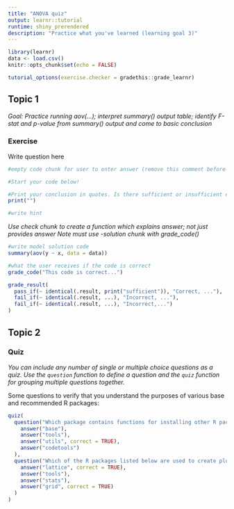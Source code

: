 ```yaml
---
title: "ANOVA quiz"
output: learnr::tutorial
runtime: shiny_prerendered
description: "Practice what you've learned (learning goal 3)"
---
```


```r
library(learnr)
data <- load.csv()
knitr::opts_chunk$set(echo = FALSE)

tutorial_options(exercise.checker = gradethis::grade_learnr)
```


## Topic 1
*Goal: Practice running aov(...); interpret summary() output table; identify F-stat and p-value from summary() output and come to basic conclusion*

### Exercise

Write question here
```r
#empty code chunk for user to enter answer (remove this comment before deploy)

#Start your code below!

#Print your conclusion in quotes. Is there sufficient or insufficient evidence to conclude...
print("")

```

```r
#write hint
```

*Use check chunk to create a function which explains answer; not just provides answer*
*Note must use -solution chunk with grade_code()*
```r
#write model solution code
summary(aov(y ~ x, data = data))
```
```r
#what the user receives if the code is correct
grade_code("This code is correct...")

grade_result(
  pass_if(~ identical(.result, print("sufficient")), "Correct, ..."),
  fail_if(~ identical(.result, ...), "Incorrect, ..."),
  fail_if(~ identical(.result, ...), "Incorrect,...")
)

```

## Topic 2

### Quiz

*You can include any number of single or multiple choice questions as a quiz. Use the `question` function to define a question and the `quiz` function for grouping multiple questions together.*

Some questions to verify that you understand the purposes of various base and recommended R packages:

```r
quiz(
  question("Which package contains functions for installing other R packages?",
    answer("base"),
    answer("tools"),
    answer("utils", correct = TRUE),
    answer("codetools")
  ),
  question("Which of the R packages listed below are used to create plots?",
    answer("lattice", correct = TRUE),
    answer("tools"),
    answer("stats"),
    answer("grid", correct = TRUE)
  )
)
```

